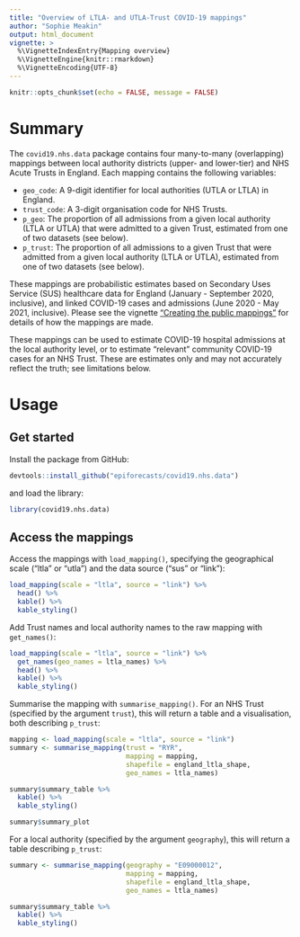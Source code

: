 ```yaml
---
title: "Overview of LTLA- and UTLA-Trust COVID-19 mappings"
author: "Sophie Meakin"
output: html_document
vignette: >
  %\VignetteIndexEntry{Mapping overview}
  %\VignetteEngine{knitr::rmarkdown}
  %\VignetteEncoding{UTF-8}
---
```


```r

knitr::opts_chunk$set(echo = FALSE, message = FALSE)

```

# Summary

The `covid19.nhs.data` package contains four many-to-many (overlapping) mappings between local authority districts (upper- and lower-tier) and NHS Acute Trusts in England. Each mapping contains the following variables:

-   `geo_code`: A 9-digit identifier for local authorities (UTLA or LTLA) in England.
-   `trust_code`: A 3-digit organisation code for NHS Trusts.
-   `p_geo`: The proportion of all admissions from a given local authority (LTLA or UTLA) that were admitted to a given Trust, estimated from one of two datasets (see below).
-   `p_trust`: The proportion of all admissions to a given Trust that were admitted from a given local authority (LTLA or UTLA), estimated from one of two datasets (see below).

These mappings are probabilistic estimates based on Secondary Uses Service (SUS) healthcare data for England (January - September 2020, inclusive), and linked COVID-19 cases and admissions (June 2020 - May 2021, inclusive). Please see the vignette ["Creating the public mappings"](https://epiforecasts.io/covid19.nhs.data/articles/create_public_mapping.html) for details of how the mappings are made.

These mappings can be used to estimate COVID-19 hospital admissions at the local authority level, or to estimate "relevant" community COVID-19 cases for an NHS Trust. These are estimates only and may not accurately reflect the truth; see limitations below.

# Usage

## Get started

Install the package from GitHub:

```r
devtools::install_github("epiforecasts/covid19.nhs.data")
```

and load the library:

```r
library(covid19.nhs.data)
```

## Access the mappings

Access the mappings with `load_mapping()`, specifying the geographical scale ("ltla" or "utla") and the data source ("sus" or "link"):

```r

load_mapping(scale = "ltla", source = "link") %>%
  head() %>%
  kable() %>%
  kable_styling()

```

Add Trust names and local authority names to the raw mapping with `get_names()`:

```r

load_mapping(scale = "ltla", source = "link") %>%
  get_names(geo_names = ltla_names) %>%
  head() %>%
  kable() %>%
  kable_styling()

```

Summarise the mapping with `summarise_mapping()`.
For an NHS Trust (specified by the argument `trust`), this will return a table and a visualisation, both describing `p_trust`:

```r

mapping <- load_mapping(scale = "ltla", source = "link")
summary <- summarise_mapping(trust = "RYR",
                             mapping = mapping,
                             shapefile = england_ltla_shape,
                             geo_names = ltla_names)

summary$summary_table %>%
  kable() %>%
  kable_styling()

summary$summary_plot

```

For a local authority (specified by the argument `geography`), this will return a table describing `p_trust`:

```r

summary <- summarise_mapping(geography = "E09000012",
                             mapping = mapping,
                             shapefile = england_ltla_shape,
                             geo_names = ltla_names)

summary$summary_table %>%
  kable() %>%
  kable_styling()

```
